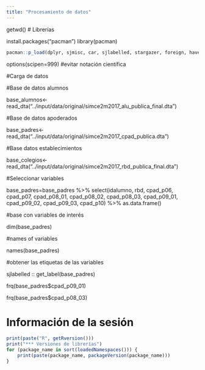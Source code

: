 ```yaml
---
title: "Procesamiento de datos"
---
```


getwd()
# Librerías

install.packages("pacman")
library(pacman)

```r
pacman::p_load(dplyr, sjmisc, car, sjlabelled, stargazer, foreign, haven)
```

options(scipen=999) #evitar notación científica


#Carga de datos

#Base de datos alumnos

base_alumnos<- read_dta("../input/data/original/simce2m2017_alu_publica_final.dta")

#Base de datos apoderados

base_padres<- read_dta("../input/data/original/simce2m2017_cpad_publica.dta")

#Base datos establecimientos

base_colegios<- read_dta("../input/data/original/simce2m2017_rbd_publica_final.dta")

#Seleccionar variables

base_padres=base_padres %>% select(idalumno, rbd, cpad_p06, cpad_p07, cpad_p08_01, cpad_p08_02, cpad_p08_03, cpad_p09_01, cpad_p09_02, cpad_p09_03, cpad_p10) %>% as.data.frame()

#base con variables de interés

dim(base_padres)

#names of variables

names(base_padres)

#obtener las etiquetas de las variables

sjlabelled :: get_label(base_padres)

frq(base_padres$cpad_p09_01)

frq(base_padres$cpad_p08_03)









# Información de la sesión

```r
print(paste("R", getRversion()))
print("*** Versiones de librerías")
for (package_name in sort(loadedNamespaces())) {
    print(paste(package_name, packageVersion(package_name)))
}

```
